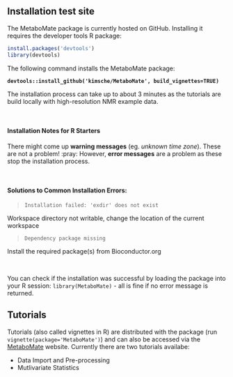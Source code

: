 ## Installation test site
The MetaboMate package is currently hosted on GitHub. Installing it requires the developer tools R package:
```r
install.packages('devtools')
library(devtools)
```

The following command installs the MetaboMate package:

**`devtools::install_github('kimsche/MetaboMate', build_vignettes=TRUE)`**

The installation process can take up to about 3 minutes as the tutorials are build locally with high-resolution NMR example data.


&nbsp;

#### Installation Notes for R Starters

There might come up **warning messages** (eg. *unknown time zone*). These are not a problem! :pray:
However, **error messages** are a problem as these stop the installation process. 

&nbsp;

#### Solutions to Common Installation Errors:

>`Installation failed: 'exdir' does not exist`

Workspace directory not writable, change the location of the current workspace

>`Dependency package missing`

Install the required package(s) from Bioconductor.org

&nbsp;

You can check if the installation was successful by loading the package into your R session: `library(MetaboMate)` - all is fine if no error message is returned.



## Tutorials
Tutorials (also called vignettes in R) are distributed with the package (run `vignette(package='MetaboMate')`) and can also be accessed via the [MetaboMate](https://kimsche.github.io/MetaboMate/) website. Currently there are two tutorials availabe:

* Data Import and Pre-processing
* Mutlivariate Statistics




